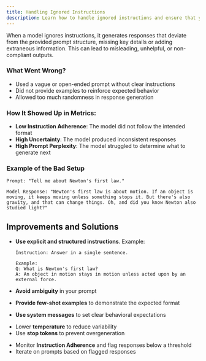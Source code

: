 ```yaml
---
title: Handling Ignored Instructions
description: Learn how to handle ignored instructions and ensure that your AI models follow your instructions.
---
```


When a model ignores instructions, it generates responses that deviate from the provided prompt structure, missing key details or adding extraneous information. This can lead to misleading, unhelpful, or non-compliant outputs.

### What Went Wrong?
- Used a vague or open-ended prompt without clear instructions
- Did not provide examples to reinforce expected behavior
- Allowed too much randomness in response generation

### How It Showed Up in Metrics:
- **Low Instruction Adherence**: The model did not follow the intended format
- **High Uncertainty**: The model produced inconsistent responses
- **High Prompt Perplexity**: The model struggled to determine what to generate next

### Example of the Bad Setup

```
Prompt: "Tell me about Newton's first law."

Model Response: "Newton's first law is about motion. If an object is moving, it keeps moving unless something stops it. But there's also gravity, and that can change things. Oh, and did you know Newton also studied light?"
```

## Improvements and Solutions
<Steps>
<Step title="Refine Your Prompt Design">

- **Use explicit and structured instructions**. Example:

  ```
  Instruction: Answer in a single sentence.
  
  Example:
  Q: What is Newton's first law?
  A: An object in motion stays in motion unless acted upon by an external force.
  ```

- **Avoid ambiguity** in your prompt
- **Provide few-shot examples** to demonstrate the expected format
- **Use system messages** to set clear behavioral expectations
</Step>
<Step title="Adjust Model Parameters">

- Lower **temperature** to reduce variability
- Use **stop tokens** to prevent overgeneration
</Step>
<Step title="Validate Responses Automatically">

- Monitor **Instruction Adherence** and flag responses below a threshold
- Iterate on prompts based on flagged responses
</Step>
</Steps>